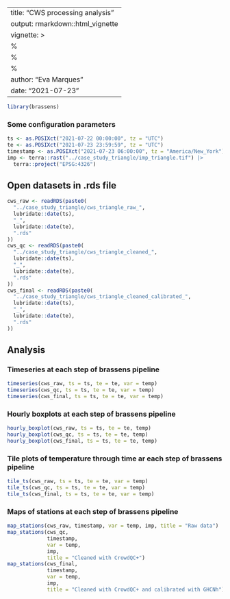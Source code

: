 
---
title: "CWS processing analysis"
output: rmarkdown::html_vignette
vignette: >
  %\VignetteIndexEntry{CWS processing analysis}
  %\VignetteEngine{knitr::rmarkdown}
  %\VignetteEncoding{UTF-8}
author: "Eva Marques"
date: "2021-07-23"
---

```r
library(brassens)
```

### Some configuration parameters

```r
ts <- as.POSIXct("2021-07-22 00:00:00", tz = "UTC")
te <- as.POSIXct("2021-07-23 23:59:59", tz = "UTC")
timestamp <- as.POSIXct("2021-07-23 06:00:00", tz = "America/New_York")
imp <- terra::rast("../case_study_triangle/imp_triangle.tif") |>
  terra::project("EPSG:4326")
```


## Open datasets in .rds file

```r
cws_raw <- readRDS(paste0(
  "../case_study_triangle/cws_triangle_raw_",
  lubridate::date(ts),
  "_",
  lubridate::date(te),
  ".rds"
))
cws_qc <- readRDS(paste0(
  "../case_study_triangle/cws_triangle_cleaned_",
  lubridate::date(ts),
  "_",
  lubridate::date(te),
  ".rds"
))
cws_final <- readRDS(paste0(
  "../case_study_triangle/cws_triangle_cleaned_calibrated_",
  lubridate::date(ts),
  "_",
  lubridate::date(te),
  ".rds"
))
```

## Analysis

### Timeseries at each step of brassens pipeline

```r
timeseries(cws_raw, ts = ts, te = te, var = temp)
timeseries(cws_qc, ts = ts, te = te, var = temp)
timeseries(cws_final, ts = ts, te = te, var = temp)
```

### Hourly boxplots at each step of brassens pipeline

```r
hourly_boxplot(cws_raw, ts = ts, te = te, temp)
hourly_boxplot(cws_qc, ts = ts, te = te, temp)
hourly_boxplot(cws_final, ts = ts, te = te, temp)
```

### Tile plots of temperature through time ar each step of brassens pipeline

```r
tile_ts(cws_raw, ts = ts, te = te, var = temp)
tile_ts(cws_qc, ts = ts, te = te, var = temp)
tile_ts(cws_final, ts = ts, te = te, var = temp)
```

### Maps of stations at each step of brassens pipeline

```r
map_stations(cws_raw, timestamp, var = temp, imp, title = "Raw data")
map_stations(cws_qc,
             timestamp,
             var = temp,
             imp,
             title = "Cleaned with CrowdQC+")
map_stations(cws_final,
             timestamp,
             var = temp,
             imp,
             title = "Cleaned with CrowdQC+ and calibrated with GHCNh")
```
